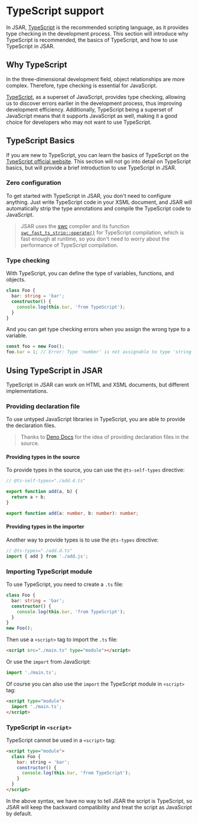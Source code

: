 # TypeScript support

In JSAR, [TypeScript][] is the recommended scripting language, as it provides type checking in the development process. This section will introduce why TypeScript is recommended, the basics of TypeScript, and how to use TypeScript in JSAR.

## Why TypeScript

In the three-dimensional development field, object relationships are more complex. Therefore, type checking is essential for JavaScript.

[TypeScript][], as a superset of JavaScript, provides type checking, allowing us to discover errors earlier in the development process, thus improving development efficiency. Additionally, TypeScript being a superset of JavaScript means that it supports JavaScript as well, making it a good choice for developers who may not want to use TypeScript.

## TypeScript Basics

If you are new to TypeScript, you can learn the basics of TypeScript on the [TypeScript official website][TypeScript]. This section will not go into detail on TypeScript basics, but will provide a brief introduction to use TypeScript in JSAR.

### Zero configuration

To get started with TypeScript in JSAR, you don't need to configure anything. Just write TypeScript code in your XSML document, and JSAR will automatically strip the type annotations and compile the TypeScript code to JavaScript.

> JSAR uses the [swc][] compiler and its function [`swc_fast_ts_strip::operate()`](https://rustdoc.swc.rs/swc_fast_ts_strip/fn.operate.html) for TypeScript compilation, which is fast enough at runtime, so you don't need to worry about the performance of TypeScript compilation.

[swc]: https://swc.rs/

### Type checking

With TypeScript, you can define the type of variables, functions, and objects.

```typescript
class Foo {
  bar: string = 'bar';
  constructor() {
    console.log(this.bar, 'from TypeScript');
  }
}
```

And you can get type checking errors when you assign the wrong type to a variable.

```typescript
const foo = new Foo();
foo.bar = 1; // Error: Type 'number' is not assignable to type 'string'.
```

## Using TypeScript in JSAR

TypeScript in JSAR can work on HTML and XSML documents, but different implementations. 

### Providing declaration file

To use untyped JavaScript libraries in TypeScript, you are able to provide the declaration files.

> Thanks to [Deno Docs](https://docs.deno.com/runtime/fundamentals/typescript/#providing-declaration-files) for the idea of providing declaration files in the source.

#### Providing types in the source

To provide types in the source, you can use the `@ts-self-types` directive:

```js title="add.js"
// @ts-self-types="./add.d.ts"

export function add(a, b) {
  return a + b;
}
```

```ts title="add.d.ts"
export function add(a: number, b: number): number;
```

#### Providing types in the importer

Another way to provide types is to use the `@ts-types` directive:

```ts title="main.ts"
// @ts-types="./add.d.ts"
import { add } from './add.js';
```

### Importing TypeScript module

To use TypeScript, you need to create a `.ts` file:

```ts title="main.ts"
class Foo {
  bar: string = 'bar';
  constructor() {
    console.log(this.bar, 'from TypeScript');
  }
}
new Foo();
```

Then use a `<script>` tag to import the `.ts` file:

```html
<script src="./main.ts" type="module"></script>
```

Or use the `import` from JavaScript:

```js title="main.js"
import './main.ts';
```

Of course you can also use the `import` the TypeScript module in `<script>` tag:

```html
<script type="module">
  import './main.ts';
</script>
```

### TypeScript in `<script>`

TypeScript cannot be used in a `<script>` tag:

```html
<script type="module">
  class Foo {
    bar: string = 'bar';
    constructor() {
      console.log(this.bar, 'from TypeScript');
    }
  }
</script>
```

In the above syntax, we have no way to tell JSAR the script is TypeScript, so JSAR will keep the backward compatibility and treat the script as JavaScript by default.

[TypeScript]: https://www.typescriptlang.org/
